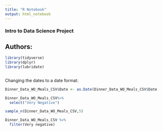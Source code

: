 ---
title: "R Notebook"
output: html_notebook
---
### Intro to Data Science Project
## Authors:


```{r}
library(tidyverse)
library(dplyr)
library(lubridate)
```

```{r}

```


Changing the dates to a date format:

```{r}
Dinner_Data_WO_Meals_CSV$Date <- as.Date(Dinner_Data_WO_Meals_CSV$Date,format = "%d/%m/%Y" )
```

```{r}
Dinner_Data_WO_Meals_CSV%>%
  select("Very Negative")

```


```{r}
sample_n(Dinner_Data_WO_Meals_CSV,5)
```

```{r}
Dinner_Data_WO_Meals_CSV %>%
  filter(Very negative)
```

